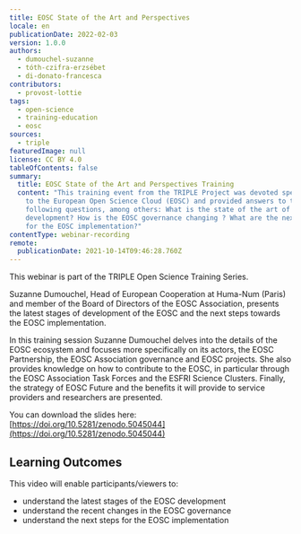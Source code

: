 ```yaml
---
title: EOSC State of the Art and Perspectives
locale: en
publicationDate: 2022-02-03
version: 1.0.0
authors:
  - dumouchel-suzanne
  - tóth-czifra-erzsébet
  - di-donato-francesca
contributors:
  - provost-lottie
tags:
  - open-science
  - training-education
  - eosc
sources:
  - triple
featuredImage: null
license: CC BY 4.0
tableOfContents: false
summary:
  title: EOSC State of the Art and Perspectives Training
  content: "This training event from the TRIPLE Project was devoted specifically
    to the European Open Science Cloud (EOSC) and provided answers to the
    following questions, among others: What is the state of the art of the EOSC
    development? How is the EOSC governance changing ? What are the next steps
    for the EOSC implementation?"
contentType: webinar-recording
remote:
  publicationDate: 2021-10-14T09:46:28.760Z
---
```

This webinar is part of the TRIPLE Open Science Training Series.

Suzanne Dumouchel, Head of European Cooperation at Huma-Num (Paris) and member of the Board of Directors of the EOSC Association, presents the latest stages of development of the EOSC and the next steps towards the EOSC implementation.

In this training session Suzanne Dumouchel delves into the details of the EOSC ecosystem and focuses more specifically on its actors, the EOSC Partnership, the EOSC Association governance and EOSC projects. She also provides knowledge on how to contribute to the EOSC, in particular through the EOSC Association Task Forces and the ESFRI Science Clusters. Finally, the strategy of EOSC Future and the benefits it will provide to service providers and researchers are presented.

You can download the slides here: [https://doi.org/10.5281/zenodo.5045044](https://doi.org/10.5281/zenodo.5045044)

## Learning Outcomes

This video will enable participants/viewers to:

* understand the latest stages of the EOSC development
* understand the recent changes in the EOSC governance
* understand the next steps for the EOSC implementation

<VideoCard provider="youtube" id="unM72WN4X8g" title="EOSC - State of the Art and Perspectives" subtitle="Click here to view" image="images/featured-image.png" />
